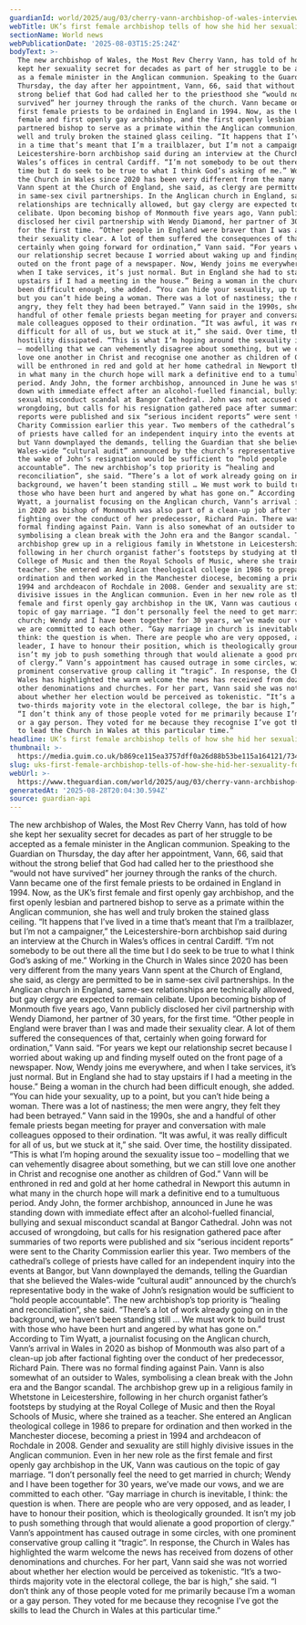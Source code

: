 ```yaml
---
guardianId: world/2025/aug/03/cherry-vann-archbishop-of-wales-interview
webTitle: UK’s first female archbishop tells of how she hid her sexuality for decades
sectionName: World news
webPublicationDate: '2025-08-03T15:25:24Z'
bodyText: >-
  The new archbishop of Wales, the Most Rev Cherry Vann, has told of how she
  kept her sexuality secret for decades as part of her struggle to be accepted
  as a female minister in the Anglican communion. Speaking to the Guardian on
  Thursday, the day after her appointment, Vann, 66, said that without the
  strong belief that God had called her to the priesthood she “would not have
  survived” her journey through the ranks of the church. Vann became one of the
  first female priests to be ordained in England in 1994. Now, as the UK’s first
  female and first openly gay archbishop, and the first openly lesbian and
  partnered bishop to serve as a primate within the Anglican communion, she has
  well and truly broken the stained glass ceiling. “It happens that I’ve lived
  in a time that’s meant that I’m a trailblazer, but I’m not a campaigner,” the
  Leicestershire-born archbishop said during an interview at the Church in
  Wales’s offices in central Cardiff. “I’m not somebody to be out there all the
  time but I do seek to be true to what I think God’s asking of me.” Working in
  the Church in Wales since 2020 has been very different from the many years
  Vann spent at the Church of England, she said, as clergy are permitted to be
  in same-sex civil partnerships. In the Anglican church in England, same-sex
  relationships are technically allowed, but gay clergy are expected to remain
  celibate. Upon becoming bishop of Monmouth five years ago, Vann publicly
  disclosed her civil partnership with Wendy Diamond, her partner of 30 years,
  for the first time. “Other people in England were braver than I was and made
  their sexuality clear. A lot of them suffered the consequences of that,
  certainly when going forward for ordination,” Vann said. “For years we kept
  our relationship secret because I worried about waking up and finding myself
  outed on the front page of a newspaper. Now, Wendy joins me everywhere, and
  when I take services, it’s just normal. But in England she had to stay
  upstairs if I had a meeting in the house.” Being a woman in the church had
  been difficult enough, she added. “You can hide your sexuality, up to a point,
  but you can’t hide being a woman. There was a lot of nastiness; the men were
  angry, they felt they had been betrayed.” Vann said in the 1990s, she and a
  handful of other female priests began meeting for prayer and conversation with
  male colleagues opposed to their ordination. “It was awful, it was really
  difficult for all of us, but we stuck at it,” she said. Over time, the
  hostility dissipated. “This is what I’m hoping around the sexuality issue too
  – modelling that we can vehemently disagree about something, but we can still
  love one another in Christ and recognise one another as children of God.” Vann
  will be enthroned in red and gold at her home cathedral in Newport this autumn
  in what many in the church hope will mark a definitive end to a tumultuous
  period. Andy John, the former archbishop, announced in June he was standing
  down with immediate effect after an alcohol-fuelled financial, bullying and
  sexual misconduct scandal at Bangor Cathedral. John was not accused of
  wrongdoing, but calls for his resignation gathered pace after summaries of two
  reports were published and six “serious incident reports” were sent to the
  Charity Commission earlier this year. Two members of the cathedral’s college
  of priests have called for an independent inquiry into the events at Bangor,
  but Vann downplayed the demands, telling the Guardian that she believed the
  Wales-wide “cultural audit” announced by the church’s representative body in
  the wake of John’s resignation would be sufficient to “hold people
  accountable”. The new archbishop’s top priority is “healing and
  reconciliation”, she said. “There’s a lot of work already going on in the
  background, we haven’t been standing still … We must work to build trust with
  those who have been hurt and angered by what has gone on.” According to Tim
  Wyatt, a journalist focusing on the Anglican church, Vann’s arrival in Wales
  in 2020 as bishop of Monmouth was also part of a clean-up job after factional
  fighting over the conduct of her predecessor, Richard Pain. There was no
  formal finding against Pain. Vann is also somewhat of an outsider to Wales,
  symbolising a clean break with the John era and the Bangor scandal. The
  archbishop grew up in a religious family in Whetstone in Leicestershire,
  following in her church organist father’s footsteps by studying at the Royal
  College of Music and then the Royal Schools of Music, where she trained as a
  teacher. She entered an Anglican theological college in 1986 to prepare for
  ordination and then worked in the Manchester diocese, becoming a priest in
  1994 and archdeacon of Rochdale in 2008. Gender and sexuality are still highly
  divisive issues in the Anglican communion. Even in her new role as the first
  female and first openly gay archbishop in the UK, Vann was cautious on the
  topic of gay marriage. “I don’t personally feel the need to get married in
  church; Wendy and I have been together for 30 years, we’ve made our vows, and
  we are committed to each other. “Gay marriage in church is inevitable, I
  think: the question is when. There are people who are very opposed, and as
  leader, I have to honour their position, which is theologically grounded. It
  isn’t my job to push something through that would alienate a good proportion
  of clergy.” Vann’s appointment has caused outrage in some circles, with one
  prominent conservative group calling it “tragic”. In response, the Church in
  Wales has highlighted the warm welcome the news has received from dozens of
  other denominations and churches. For her part, Vann said she was not worried
  about whether her election would be perceived as tokenistic. “It’s a
  two-thirds majority vote in the electoral college, the bar is high,” she said.
  “I don’t think any of those people voted for me primarily because I’m a woman
  or a gay person. They voted for me because they recognise I’ve got the skills
  to lead the Church in Wales at this particular time.”
headline: UK’s first female archbishop tells of how she hid her sexuality for decades
thumbnail: >-
  https://media.guim.co.uk/b869ce115ea3757dff0a26d88b53be115a164121/734_569_3609_2887/500.jpg
slug: uks-first-female-archbishop-tells-of-how-she-hid-her-sexuality-for-decades
webUrl: >-
  https://www.theguardian.com/world/2025/aug/03/cherry-vann-archbishop-of-wales-interview
generatedAt: '2025-08-28T20:04:30.594Z'
source: guardian-api
---
```

The new archbishop of Wales, the Most Rev Cherry Vann, has told of how she kept her sexuality secret for decades as part of her struggle to be accepted as a female minister in the Anglican communion. Speaking to the Guardian on Thursday, the day after her appointment, Vann, 66, said that without the strong belief that God had called her to the priesthood she “would not have survived” her journey through the ranks of the church. Vann became one of the first female priests to be ordained in England in 1994. Now, as the UK’s first female and first openly gay archbishop, and the first openly lesbian and partnered bishop to serve as a primate within the Anglican communion, she has well and truly broken the stained glass ceiling. “It happens that I’ve lived in a time that’s meant that I’m a trailblazer, but I’m not a campaigner,” the Leicestershire-born archbishop said during an interview at the Church in Wales’s offices in central Cardiff. “I’m not somebody to be out there all the time but I do seek to be true to what I think God’s asking of me.” Working in the Church in Wales since 2020 has been very different from the many years Vann spent at the Church of England, she said, as clergy are permitted to be in same-sex civil partnerships. In the Anglican church in England, same-sex relationships are technically allowed, but gay clergy are expected to remain celibate. Upon becoming bishop of Monmouth five years ago, Vann publicly disclosed her civil partnership with Wendy Diamond, her partner of 30 years, for the first time. “Other people in England were braver than I was and made their sexuality clear. A lot of them suffered the consequences of that, certainly when going forward for ordination,” Vann said. “For years we kept our relationship secret because I worried about waking up and finding myself outed on the front page of a newspaper. Now, Wendy joins me everywhere, and when I take services, it’s just normal. But in England she had to stay upstairs if I had a meeting in the house.” Being a woman in the church had been difficult enough, she added. “You can hide your sexuality, up to a point, but you can’t hide being a woman. There was a lot of nastiness; the men were angry, they felt they had been betrayed.” Vann said in the 1990s, she and a handful of other female priests began meeting for prayer and conversation with male colleagues opposed to their ordination. “It was awful, it was really difficult for all of us, but we stuck at it,” she said. Over time, the hostility dissipated. “This is what I’m hoping around the sexuality issue too – modelling that we can vehemently disagree about something, but we can still love one another in Christ and recognise one another as children of God.” Vann will be enthroned in red and gold at her home cathedral in Newport this autumn in what many in the church hope will mark a definitive end to a tumultuous period. Andy John, the former archbishop, announced in June he was standing down with immediate effect after an alcohol-fuelled financial, bullying and sexual misconduct scandal at Bangor Cathedral. John was not accused of wrongdoing, but calls for his resignation gathered pace after summaries of two reports were published and six “serious incident reports” were sent to the Charity Commission earlier this year. Two members of the cathedral’s college of priests have called for an independent inquiry into the events at Bangor, but Vann downplayed the demands, telling the Guardian that she believed the Wales-wide “cultural audit” announced by the church’s representative body in the wake of John’s resignation would be sufficient to “hold people accountable”. The new archbishop’s top priority is “healing and reconciliation”, she said. “There’s a lot of work already going on in the background, we haven’t been standing still … We must work to build trust with those who have been hurt and angered by what has gone on.” According to Tim Wyatt, a journalist focusing on the Anglican church, Vann’s arrival in Wales in 2020 as bishop of Monmouth was also part of a clean-up job after factional fighting over the conduct of her predecessor, Richard Pain. There was no formal finding against Pain. Vann is also somewhat of an outsider to Wales, symbolising a clean break with the John era and the Bangor scandal. The archbishop grew up in a religious family in Whetstone in Leicestershire, following in her church organist father’s footsteps by studying at the Royal College of Music and then the Royal Schools of Music, where she trained as a teacher. She entered an Anglican theological college in 1986 to prepare for ordination and then worked in the Manchester diocese, becoming a priest in 1994 and archdeacon of Rochdale in 2008. Gender and sexuality are still highly divisive issues in the Anglican communion. Even in her new role as the first female and first openly gay archbishop in the UK, Vann was cautious on the topic of gay marriage. “I don’t personally feel the need to get married in church; Wendy and I have been together for 30 years, we’ve made our vows, and we are committed to each other. “Gay marriage in church is inevitable, I think: the question is when. There are people who are very opposed, and as leader, I have to honour their position, which is theologically grounded. It isn’t my job to push something through that would alienate a good proportion of clergy.” Vann’s appointment has caused outrage in some circles, with one prominent conservative group calling it “tragic”. In response, the Church in Wales has highlighted the warm welcome the news has received from dozens of other denominations and churches. For her part, Vann said she was not worried about whether her election would be perceived as tokenistic. “It’s a two-thirds majority vote in the electoral college, the bar is high,” she said. “I don’t think any of those people voted for me primarily because I’m a woman or a gay person. They voted for me because they recognise I’ve got the skills to lead the Church in Wales at this particular time.”

